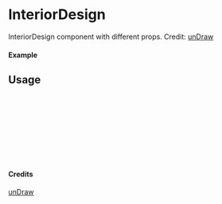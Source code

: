 
<Meta of={InteriorDesign} title="unDraw/InteriorDesign" />

# InteriorDesign

InteriorDesign component with different props.
Credit: [unDraw](https://undraw.co/illustrations)

#### Example

<Canvas of={InteriorDesign.Primary} />

## Usage

```ts
import { InteriorDesign } from "yadl-ui";

const Example = () => {
  return (
      <InteriorDesign />
  );
};

export default Example;
```

#### Credits
[unDraw](https://undraw.co/illustrations)
